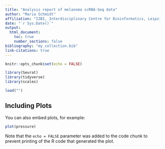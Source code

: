 ```yaml
---
title: "Analysis report of melanoma scRNA-Seq data"
author: "Maria Schmidt"
affiliation: "IZBI, Interdisciplinary Centre for Bioinformatics, Leipzig University, Germany"
date: "`r Sys.Date()`"
output: 
  html_document:
    toc: true
    number_sections: false
bibliography: "my_collection.bib"
link-citations: true
---
```


```r
knitr::opts_chunk$set(echo = FALSE)
```

```r
library(Seurat)
library(tidyverse)
library(scales)

load("")

```

## Including Plots

You can also embed plots, for example:

```r
plot(pressure)
```

Note that the `echo = FALSE` parameter was added to the code chunk to prevent printing of the R code that generated the plot.
